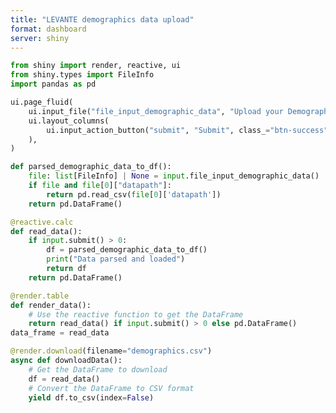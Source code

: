 ```yaml
---
title: "LEVANTE demographics data upload"
format: dashboard
server: shiny
---
```


```python
from shiny import render, reactive, ui
from shiny.types import FileInfo
import pandas as pd

ui.page_fluid(
    ui.input_file("file_input_demographic_data", "Upload your Demographic CSV file here", accept=".csv"),
    ui.layout_columns(
        ui.input_action_button("submit", "Submit", class_="btn-success"),
    ),
)
```
```python
def parsed_demographic_data_to_df():
    file: list[FileInfo] | None = input.file_input_demographic_data()
    if file and file[0]["datapath"]:
        return pd.read_csv(file[0]['datapath'])
    return pd.DataFrame()     

@reactive.calc
def read_data():
    if input.submit() > 0:
        df = parsed_demographic_data_to_df()
        print("Data parsed and loaded")
        return df
    return pd.DataFrame()

@render.table
def render_data():
    # Use the reactive function to get the DataFrame
    return read_data() if input.submit() > 0 else pd.DataFrame()
data_frame = read_data

@render.download(filename="demographics.csv")
async def downloadData():
    # Get the DataFrame to download
    df = read_data()
    # Convert the DataFrame to CSV format
    yield df.to_csv(index=False)
    
```

